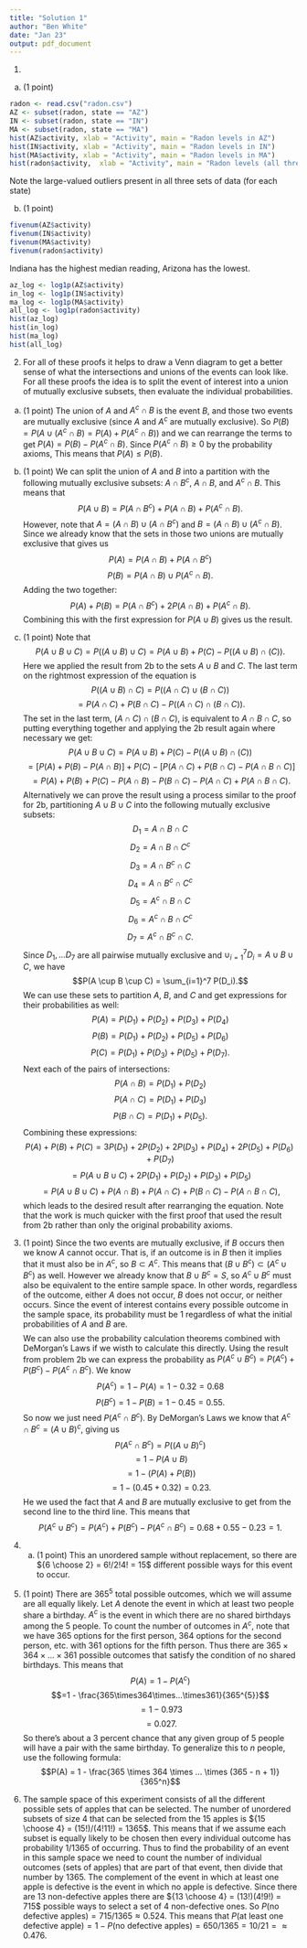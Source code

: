 ```yaml
---
title: "Solution 1"
author: "Ben White"
date: "Jan 23"
output: pdf_document
---
```


1. 

a. (1 point)

```r
radon <- read.csv("radon.csv")
AZ <- subset(radon, state == "AZ")
IN <- subset(radon, state == "IN")
MA <- subset(radon, state == "MA")
hist(AZ$activity, xlab = "Activity", main = "Radon levels in AZ")
hist(IN$activity, xlab = "Activity", main = "Radon levels in IN")
hist(MA$activity, xlab = "Activity", main = "Radon levels in MA")
hist(radon$activity,  xlab = "Activity", main = "Radon levels (all three states)")
```

Note the large-valued outliers present in all three sets of data (for each state)

b. (1 point)

```R
fivenum(AZ$activity)
fivenum(IN$activity)
fivenum(MA$activity)
fivenum(radon$activity)
```
Indiana has the highest median reading, Arizona has the lowest.

```R
az_log <- log1p(AZ$activity)
in_log <- log1p(IN$activity)
ma_log <- log1p(MA$activity)
all_log <- log1p(radon$activity)
hist(az_log)
hist(in_log)
hist(ma_log)
hist(all_log)
```

2. For all of these proofs it helps to draw a Venn diagram to get a better sense of what the intersections and unions of the events can look like. For all these proofs the idea is to split the event of interest into a union of mutually exclusive subsets, then evaluate the individual probabilities.

a. (1 point) The union of $A$ and $A^c \cap B$ is the event $B$, and those two events are mutually exclusive (since $A$ and $A^c$ are mutually exclusive). So $P(B) = P(A \cup (A^c \cap B) = P(A) + P(A^c \cap B))$ and we can rearrange the terms to get $P(A) = P(B) - P(A^c \cap B)$. Since $P(A^c \cap B) \geq 0$ by the probability axioms, This means that $P(A) \leq P(B)$. 


b. (1 point) We can split the union of $A$ and $B$ into a partition with the following mutually exclusive subsets: $A \cap B^c$, $A \cap B$, and $A^c \cap B$. This means that $$P(A \cup B) = P(A \cap B^c) + P(A \cap B) + P(A^c \cap B).$$ However, note that $A = (A \cap B) \cup (A \cap B^c)$ and $B = (A \cap B) \cup (A^c \cap B)$. Since we already know that the sets in those two unions are mutually exclusive that gives us $$P(A) = P(A \cap B) + P(A \cap B^c)$$ $$P(B) = P(A \cap B) \cup P(A^c \cap B).$$ Adding the two together: $$P(A) + P(B) = P(A \cap B^c) + 2P(A \cap B) + P(A^c \cap B).$$ Combining this with the first expression for $P(A \cup B)$ gives us the result.

c. (1 point) Note that $$P(A \cup B \cup C) = P((A \cup B) \cup C) = P(A \cup B) + P(C) - P((A \cup B) \cap (C)).$$ Here we applied the result from 2b to the sets $A \cup B$ and $C$. The last term on the rightmost expression of the equation is $$P((A \cup B) \cap C) = P((A \cap C) \cup (B \cap C))$$ $$=P(A \cap C) + P(B \cap C) - P((A \cap C) \cap (B \cap C)).$$ The set in the last term, $(A \cap C) \cap (B \cap C)$, is equivalent to $A \cap B \cap C$, so putting everything together and applying the 2b result again where necessary we get: $$P(A \cup B \cup C) = P(A \cup B) + P(C) - P((A \cup B) \cap (C))$$ $$= [P(A) + P(B) - P(A \cap B)] + P(C) - [P(A \cap C) + P(B \cap C) - P(A \cap B \cap C)]$$ $$= P(A) + P(B) + P(C) - P(A \cap B) - P(B \cap C) - P(A \cap C) + P(A \cap B \cap C).$$ Alternatively we can prove the result using a process similar to the proof for 2b, partitioning $A \cup B \cup C$ into the following mutually exclusive subsets: $$D_1 = A \cap B \cap C$$ $$D_2 = A \cap B \cap C^c$$ $$D_3 = A \cap B^c \cap C$$ $$D_4 = A \cap B^c \cap C^c$$ $$D_5 = A^c \cap B \cap C$$ $$D_6 = A^c \cap B \cap C^c$$ $$D_7 = A^c \cap B^c \cap C.$$ Since $D_1,...D_7$ are all pairwise mutually exclusive and $\cup_{i=1}^7 D_i = A \cup B \cup C,$ we have $$P(A \cup B \cup C) = \sum_{i=1}^7 P(D_i).$$ We can use these sets to partition $A$, $B$, and $C$ and get expressions for their probabilities as well: $$P(A) = P(D_1) + P(D_2) + P(D_3) + P(D_4)$$ $$P(B) = P(D_1) + P(D_2) + P(D_5) + P(D_6)$$ $$P(C) = P(D_1) + P(D_3) + P(D_5) + P(D_7).$$ Next each of the pairs of intersections: $$P(A \cap B) = P(D_1) + P(D_2)$$ $$P(A \cap C) = P(D_1) + P(D_3)$$ $$P(B \cap C) = P(D_1) + P(D_5).$$ Combining these expressions: $$P(A) + P(B) + P(C) = 3P(D_1) + 2P(D_2) + 2P(D_3) + P(D_4) + 2P(D_5) + P(D_6) + P(D_7)$$ $$= P(A \cup B \cup C) + 2P(D_1) + P(D_2) + P(D_3) + P(D_5)$$ $$= P(A \cup B \cup C) + P(A \cap B) + P(A \cap C) + P(B \cap C) - P(A \cap B \cap C),$$ which leads to the desired result after rearranging the equation. Note that the work is much quicker with the first proof that used the result from 2b rather than only the original probability axioms.


3. (1 point) Since the two events are mutually exclusive, if $B$ occurs then we know $A$ cannot occur. That is, if an outcome is in $B$ then it implies that it must also be in $A^c$, so $B \subset A^c$. This means that $(B \cup B^c) \subset (A^c \cup B^c)$ as well. However we already know that $B \cup B^c = S$, so $A^c \cup B^c$ must also be equivalent to the entire sample space. In other words, regardless of the outcome, either $A$ does not occur, $B$ does not occur, or neither occurs. Since the event of interest contains every possible outcome in the sample space, its probability must be 1 regardless of what the initial probabilities of $A$ and $B$ are. $$ $$ We can also use the probability calculation theorems combined with DeMorgan's Laws if we wisth to calculate this directly. Using the result from problem 2b we can express the probability as $P(A^c \cup B^c) = P(A^c) + P(B^c) - P(A^c \cap B^c)$. We know $$P(A^c) = 1 - P(A) = 1 - 0.32 = 0.68$$ $$P(B^c) = 1 - P(B) = 1 - 0.45 = 0.55.$$ So now we just need $P(A^c \cap B^c)$. By DeMorgan's Laws we know that $A^c \cap B^c = (A \cup B)^c,$ giving us $$P(A^c \cap B^c) = P((A \cup B)^c)$$ $$= 1 - P(A \cup B)$$ $$ = 1 - (P(A) + P(B))$$ $$= 1 - (0.45 + 0.32) = 0.23.$$ He we used the fact that $A$ and $B$ are mutually exclusive to get from the second line to the third line. This means that $$P(A^c \cup B^c) = P(A^c) + P(B^c) - P(A^c \cap B^c) = 0.68 + 0.55 - 0.23 = 1.$$


4. 
    a. (1 point) This an unordered sample without replacement, so there are ${6 \choose 2} = 6!/2!4! = 15$ different possible ways for this event to occur.
    
5. (1 point) There are $365^{5}$ total possible outcomes, which we will assume are all equally likely. Let $A$ denote the event in which at least two people share a birthday. $A^c$ is the event in which there are no shared birthdays among the 5 people. To count the number of outcomes in $A^c$, note that we have 365 options for the first person, 364 options for the second person, etc. with 361 options for the fifth person. Thus there are $365\times364\times...\times361$ possible outcomes that satisfy the condition of no shared birthdays. This means that $$P(A) = 1 - P(A^c)$$ $$=1 - \frac{365\times364\times...\times361}{365^{5}}$$ $$= 1-0.973$$ $$= 0.027.$$ So there's about a 3 percent chance that any given group of 5 people will have a pair with the same birthday. To generalize this to $n$ people, use the following formula: $$P(A) = 1 - \frac{365 \times 364 \times ... \times (365 - n + 1)}{365^n}$$



6. The sample space of this experiment consists of all the different possible sets of apples that can be selected. The number of unordered subsets of size 4 that can be selected from the 15 apples is ${15 \choose 4} = (15!)/(4!11!) = 1365$. This means that if we assume each subset is equally likely to be chosen then every individual outcome has probability $1/1365$ of occurring. Thus to find the probability of an event in this sample space we need to count the number of individual outcomes (sets of apples) that are part of that event, then divide that number by 1365. The complement of the event in which at least one apple is defective is the event in which no apple is defective. Since there are 13 non-defective apples there are ${13 \choose 4} = (13!)(4!9!) = 715$ possible ways to select a set of 4 non-defective ones. So $P(\text{no defective apples}) = 715/1365 \approx 0.524$. This means that $P(\text{at least one defective apple}) = 1 - P(\text{no defective apples}) = 650/1365 = 10/21 = \approx 0.476$.

